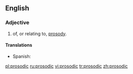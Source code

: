 ==English==

===Adjective===
{{en-adj}}

# of, or relating to, [[prosody]].

====Translations====
{{trans-top|prosody}}
{{trans-mid}}
* Spanish: {{t|es|prosódico|m}}
{{trans-bottom}}

[[pl:prosodic]]
[[ru:prosodic]]
[[vi:prosodic]]
[[tr:prosodic]]
[[zh:prosodic]]